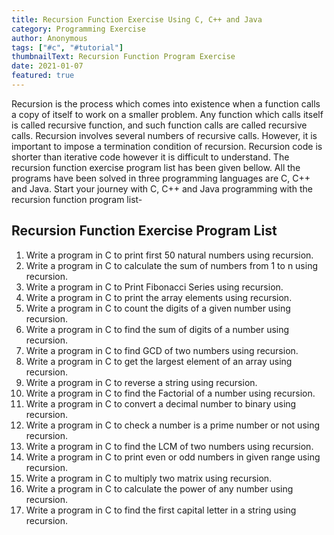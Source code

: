 ```yaml
---
title: Recursion Function Exercise Using C, C++ and Java
category: Programming Exercise
author: Anonymous
tags: ["#c", "#tutorial"]
thumbnailText: Recursion Function Program Exercise
date: 2021-01-07
featured: true
---
```

Recursion is the process which comes into existence when a function calls a copy of itself to work on a
smaller problem. Any function which calls itself is called recursive function, and such function calls are
called recursive calls. Recursion involves several numbers of recursive calls. However, it is important to
impose a termination condition of recursion. Recursion code is shorter than iterative code however it is
difficult to understand. The recursion function exercise program list has been given bellow. All the programs have
been solved in three programming languages are C, C++ and Java. Start your journey with C, C++ and
Java programming with the recursion function program list-
## Recursion Function Exercise Program List

1. Write a program in C to print first 50 natural numbers using recursion.
2.	Write a program in C to calculate the sum of numbers from 1 to n using recursion.
3.	Write a program in C to Print Fibonacci Series using recursion.
4.	Write a program in C to print the array elements using recursion.
5.	Write a program in C to count the digits of a given number using recursion.
6.	Write a program in C to find the sum of digits of a number using recursion.
7.	Write a program in C to find GCD of two numbers using recursion.
8.	Write a program in C to get the largest element of an array using recursion.
9.	Write a program in C to reverse a string using recursion.
10.	Write a program in C to find the Factorial of a number using recursion.
11.	Write a program in C to convert a decimal number to binary using recursion.
12.	Write a program in C to check a number is a prime number or not using recursion.
13.	Write a program in C to find the LCM of two numbers using recursion.
14.	Write a program in C to print even or odd numbers in given range using recursion.
15.	Write a program in C to multiply two matrix using recursion.
16.	Write a program in C to calculate the power of any number using recursion.
17.	Write a program in C to find the first capital letter in a string using recursion.
